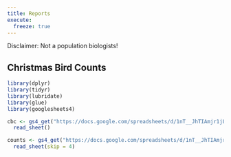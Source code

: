 ```yaml
---
title: Reports
execute: 
  freeze: true
---
```


Disclaimer: Not a population biologists!


## Christmas Bird Counts

```r
library(dplyr)
library(tidyr)
library(lubridate)
library(glue)
library(googlesheets4)

cbc <- gs4_get("https://docs.google.com/spreadsheets/d/1nT__JhTIAmjr1jLuLF3ZIP3rDnMD-eGmEvEuD8_JX2g") %>%
  read_sheet()

counts <- gs4_get("https://docs.google.com/spreadsheets/d/1nT__JhTIAmjr1jLuLF3ZIP3rDnMD-eGmEvEuD8_JX2g") %>%
  read_sheet(skip = 4)

```

